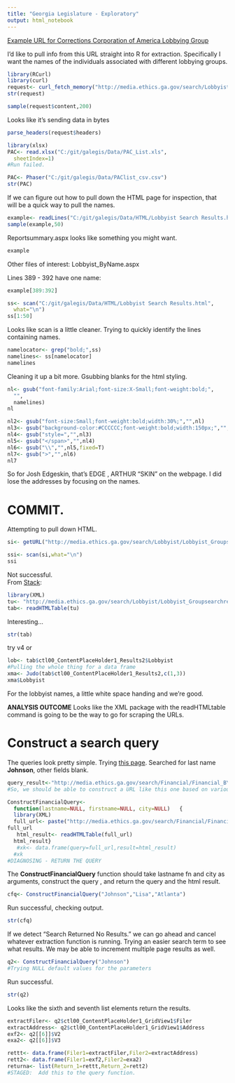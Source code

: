 ```yaml
---
title: "Georgia Legislature - Exploratory"
output: html_notebook
---
```


[Example URL for Corrections Corporation of America Lobbying Group](http://media.ethics.ga.gov/search/Lobbyist/Lobbyist_Groupsearchresults.aspx?&Year=2006%20and%20Newer&GroupName=Corrections&GroupNameContains=)

I'd like to pull info from this URL straight into R for extraction.  Specifically I want the names of the individuals associated with different lobbying groups. 

```r
library(RCurl)
library(curl)
request<- curl_fetch_memory("http://media.ethics.ga.gov/search/Lobbyist/Lobbyist_Groupsearchresults.aspx?&Year=2006%20and%20Newer&GroupName=Corrections&GroupNameContains=")
str(request)

```

```r
sample(request$content,200)
```

Looks like it's sending data in bytes

```r
parse_headers(request$headers)
```

```r
library(xlsx)
PAC<- read.xlsx("C:/git/galegis/Data/PAC_List.xls",
  sheetIndex=1)
#Run failed.
```
```r

PAC<- Phaser("C:/git/galegis/Data/PAClist_csv.csv")
str(PAC)
```

If we can figure out how to pull down the HTML page for inspection, that will be a quick way to pull the names.

```r
example<- readLines("C:/git/galegis/Data/HTML/Lobbyist Search Results.html")
sample(example,50)
```

Reportsummary.aspx looks like something you might want.  

```r
example
```
Other files of interest:
Lobbyist_ByName.aspx

Lines 389 - 392 have one name:

```r
example[389:392]
```


```r
ss<- scan("C:/git/galegis/Data/HTML/Lobbyist Search Results.html",
  what="\n")
ss[1:50]
```

Looks like scan is a little cleaner.  Trying to quickly identify the lines containing names.


```r
namelocator<- grep("bold;",ss)
namelines<- ss[namelocator]
namelines
```

Cleaning it up a bit more.  Gsubbing blanks for the html styling.

```r
nl<- gsub("font-family:Arial;font-size:X-Small;font-weight:bold;",
  "",
  namelines)
nl
```

```r
nl2<- gsub("font-size:Small;font-weight:bold;width:30%;","",nl)
nl3<- gsub("background-color:#CCCCCC;font-weight:bold;width:150px;","",nl2)
nl4<- gsub("style=","",nl3)
nl5<- gsub("</span>","",nl4)
nl6<- gsub("\\","",nl5,fixed=T)
nl7<- gsub(">","",nl6)
nl7

```

So for Josh Edgeskin, that's EDGE , ARTHUR "SKIN" on the webpage. I did lose the addresses by focusing on the names.




COMMIT.
=====================
Attempting to pull down HTML.
```r
si<- getURL("http://media.ethics.ga.gov/search/Lobbyist/Lobbyist_Groupsearchresults.aspx?&Year=2006%20and%20Newer&GroupName=&GroupNameContains=gas")

ssi<- scan(si,what="\n")
ssi
```

Not successful.  
From [Stack](http://stackoverflow.com/questions/1395528/scraping-html-tables-into-r-data-frames-using-the-xml-package):
```r
library(XML)
tu<- "http://media.ethics.ga.gov/search/Lobbyist/Lobbyist_Groupsearchresults.aspx?&Year=2006%20and%20Newer&GroupName=&GroupNameContains=gas"
tab<- readHTMLTable(tu)
```
Interesting...
```r
str(tab)
```

try v4
or 
```r
lob<- tab$ctl00_ContentPlaceHolder1_Results2$Lobbyist
#Pulling the whole thing for a data frame
xma<- Judo(tab$ctl00_ContentPlaceHolder1_Results2,c(1,3))
xma$Lobbyist
```

For the lobbyist names, a little white space handing and we're good.  

**ANALYSIS OUTCOME**  Looks like the XML package with the readHTMLtable command is going to be the way to go for scraping the URLs.  


Construct a search query
============================
The queries look pretty simple.  Trying [this page](http://media.ethics.ga.gov/search/Financial/Financial_ByName.aspx).  Searched for last name **Johnson**, other fields blank.  

```r
query_result<-"http://media.ethics.ga.gov/search/Financial/Financial_BYNameResults.aspx?LastName=Johnson&FirstName=&City=&FilerID=&OfficeStatus=0&OfficeName=&District=&Post=&Circuit=&Division=&Type=Name"
#So, we should be able to construct a URL like this one based on various name searches, then feed that to the readHTMLtable function.  
```

```r
ConstructFinancialQuery<- 
  function(lastname=NULL, firstname=NULL, city=NULL)   { 
  library(XML)
  full_url<- paste("http://media.ethics.ga.gov/search/Financial/Financial_BYNameResults.aspx?LastName=",lastname,"&FirstName=",firstname,"&City=",city,"&FilerID=&OfficeStatus=0&OfficeName=&District=&Post=&Circuit=&Division=&Type=Name",sep="")
full_url
   html_result<- readHTMLTable(full_url)
  html_result}
   #xk<- data.frame(query=full_url,result=html_result)
  #xk
#DIAGNOSING - RETURN THE QUERY
```

The **ConstructFinancialQuery** function should take lastname fn and city as arguments, construct the query , and return the query and the html result.  

```r
cfq<- ConstructFinancialQuery("Johnson","Lisa","Atlanta")
```
Run successful, checking output.  
```r
str(cfq)
```

If we detect "Search Returned No Results." we can go ahead and cancel whatever extraction function is running.  Trying an easier search term to see what results.  We may be able to increment multiple page results as well. 

```r
q2<- ConstructFinancialQuery("Johnson")
#Trying NULL default values for the parameters
```
Run successful.  

```r
str(q2)
```

Looks like the sixth and seventh list elements return the results.

```r
extractFiler<- q2$ctl00_ContentPlaceHolder1_GridView1$Filer
extractAddress<- q2$ctl00_ContentPlaceHolder1_GridView1$Address
exf2<- q2[[6]]$V2
exa2<- q2[[6]]$V3

rettt<- data.frame(Filer1=extractFiler,Filer2=extractAddress)
rett2<- data.frame(Filer1=exf2,Filer2=exa2)
returna<- list(Return_1=rettt,Return_2=rett2)
#STAGED:  Add this to the query function.  

```

